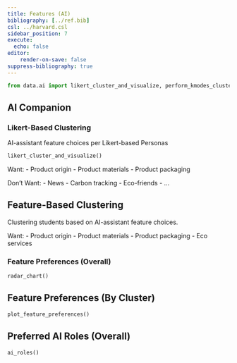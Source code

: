 ```yaml
---
title: Features (AI)
bibliography: [../ref.bib]
csl: ../harvard.csl
sidebar_position: 7
execute:
  echo: false
editor:
    render-on-save: false
suppress-bibliography: true
---
```



```python
from data.ai import likert_cluster_and_visualize, perform_kmodes_clustering, radar_chart, plot_feature_preferences, ai_roles
```

## AI Companion

### Likert-Based Clustering
AI-assistant feature choices per Likert-based Personas
```python
likert_cluster_and_visualize()
```

Want:
- Product origin
- Product materials
- Product packaging


Don't Want:
- News
- Carbon tracking
- Eco-friends
- ...

## Feature-Based Clustering
Clustering students based on AI-assistant feature choices.

Want:
- Product origin
- Product materials
- Product packaging
- Eco services

### Feature Preferences (Overall)
```python
radar_chart()
```

## Feature Preferences (By Cluster)
```python
plot_feature_preferences()
```

## Preferred AI Roles (Overall)
```python
ai_roles()
```